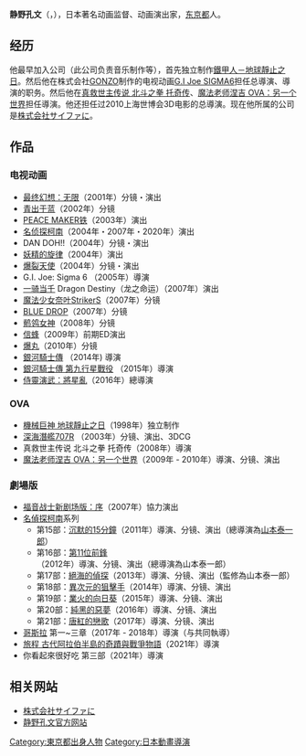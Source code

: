 {{Japanese|image=Shizuno Kobun from "GODZILLA The Planet Eater" at Opening Ceremony of the Tokyo International Film Festival 2018 (31747112328).jpg|japanese=静野 孔文|kana=しずの こうぶん|romaji=Shizuno Kōbun}}
'''静野孔文'''（{{jpn|j=静野孔文|hg=しずの こうぶん|rm=Kōbun Shizuno}}，{{bd|1972年|9月2日}}），日本著名动画监督、动画演出家，[[东京都|东京都]]人。

== 经历 ==
他最早加入{{lang|ja|[[フェニックス・エンタテインメント|フェニックス・エンタテインメント]]}}公司（此公司负责音乐制作等），首先独立制作[[鐵甲人－地球靜止之日|鐵甲人－地球靜止之日]]。然后他在株式会社[[GONZO|GONZO]]制作的电视动画[[G.I_Joe_SIGMA6|G.I Joe SIGMA6]]担任总導演、導演的职务。然后他在[[真救世主传说_北斗之拳_托奇传|真救世主传说 北斗之拳 托奇传]]、[[魔法老师涅吉_OVA：另一个世界|魔法老师涅吉 OVA：另一个世界]]担任導演。他还担任过2010上海世博会3D电影的总導演。现在他所属的公司是[[株式会社サイファに|株式会社サイファに]]。

== 作品 ==
=== 电视动画 ===
*[[最终幻想：无限|最终幻想：无限]]（2001年）分镜・演出
*[[青出于蓝|青出于蓝]]（2002年）分镜
*[[PEACE_MAKER铁|PEACE MAKER铁]]（2003年）演出
*[[名侦探柯南|名侦探柯南]]（2004年・2007年・2020年）演出
*DAN DOH!!（2004年）分镜・演出
*[[妖精的旋律|妖精的旋律]]（2004年）演出
*[[爆裂天使|爆裂天使]]（2004年）分镜・演出
*G.I. Joe: Sigma 6 （2005年）導演
*[[一骑当千|一骑当千]] Dragon Destiny（龙之命运）（2007年）演出
*[[魔法少女奈叶StrikerS|魔法少女奈叶StrikerS]]（2007年）分镜
*[[BLUE_DROP|BLUE DROP]]（2007年）分镜
*[[鹡鸰女神|鹡鸰女神]]（2008年）分镜
*[[信蜂|信蜂]]（2009年）前期ED演出
*[[爆丸|爆丸]]（2010年）分镜
*[[銀河騎士傳|銀河騎士傳]] （2014年) 導演
*[[銀河騎士傳|銀河騎士傳 第九行星戰役]] （2015年）導演
*[[侍灵演武|侍靈演武：將星亂]]（2016年）總導演

=== OVA ===
*[[機械巨神_地球靜止之日|機械巨神 地球靜止之日]]（1998年）独立制作
*[[深海潛艦707R|深海潛艦707R]] （2003年）分镜、演出、3DCG
*真救世主传说 北斗之拳 托奇传（2008年）導演
*[[魔法老師_(動畫)|魔法老师涅吉 OVA：另一个世界]]（2009年 - 2010年）導演、分镜、演出

=== 劇場版 ===
*[[福音戰士新劇場版：序|福音战士新剧场版：序]]（2007年）協力演出
*[[Portal:名偵探柯南/劇場版|名偵探柯南]]系列
**第15部：[[名侦探柯南：沉默的15分钟|沉默的15分鐘]]（2011年）導演、分镜、演出（總導演為[[山本泰一郎|山本泰一郎]]）
**第16部：[[名侦探柯南：第11位前锋|第11位前鋒]]（2012年）導演、分镜、演出（總導演為山本泰一郎）
**第17部：[[名偵探柯南：絕海的偵探|絕海的偵探]]（2013年）導演、分镜、演出（監修為山本泰一郎）
**第18部：[[名偵探柯南：異次元的狙擊手|異次元的狙擊手]]（2014年）導演、分镜、演出
**第19部：[[名偵探柯南：業火的向日葵|業火的向日葵]]（2015年）導演、分镜、演出
**第20部：[[名偵探柯南：純黑的惡夢|純黑的惡夢]]（2016年）導演、分镜、演出
**第21部：[[名偵探柯南：唐紅的戀歌|唐紅的戀歌]]（2017年）導演、分镜、演出
*[[哥斯拉_(動畫電影)|哥斯拉]] 第一~三章（2017年 - 2018年）導演（与{{tsl|ja|瀬下寛之|濑下宽之}}共同執導）
*[[旅程_古代阿拉伯半島的奇蹟與戰爭物語|旅程 古代阿拉伯半島的奇蹟與戰爭物語]]（2021年）導演
*你看起來很好吃 第三部（2021年）導演

== 相关网站 ==
*[https://web.archive.org/web/20101111091854/http://www.psy-pha.jp/index.html 株式会社サイファに]{{ja icon}}
*[https://web.archive.org/web/20110827052903/http://shizuno-koubun.syncl.jp/ 静野孔文官方网站]{{ja icon}}

[[Category:東京都出身人物|Category:東京都出身人物]]
[[Category:日本動畫導演|Category:日本動畫導演]]